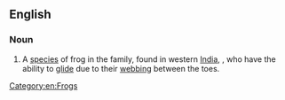 ==English==
{{rfi}}
{{wikipedia}}
{{wikispecies|Rhacophorus malabaricus}}
===Noun===
{{en-noun|head=[[Malabar]] [[flying]] [[frog]]}}

# A [[species]] of frog in the ''{{taxlink|Rhacophoridae|family}}'' family, found in western [[India]], {{taxlink|Rhacophorus malabaricus|species}}, who have the ability to [[glide]] due to their [[webbing]] between the toes.

[[Category:en:Frogs]]